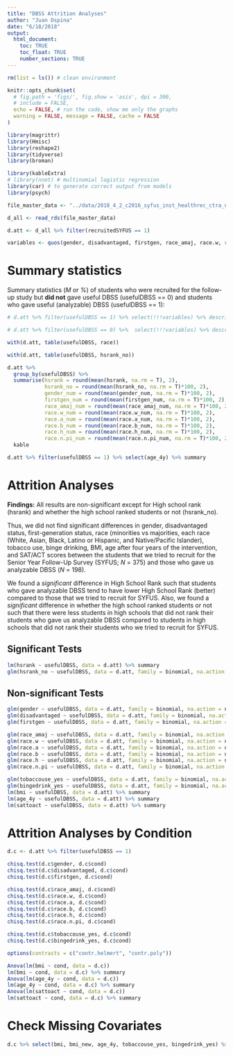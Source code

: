 ```yaml
---
title: "DBSS Attrition Analyses"
author: "Juan Ospina"
date: "6/18/2018"
output: 
  html_document:
    toc: TRUE
    toc_float: TRUE
    number_sections: TRUE
---
```


```r
rm(list = ls()) # clean environment
```

```r
knitr::opts_chunk$set(
  # fig.path = 'figs/', fig.show = 'asis', dpi = 300, 
  # include = FALSE, 
  echo = FALSE, # run the code, show me only the graphs
  warning = FALSE, message = FALSE, cache = FALSE
) 
```

```r
library(magrittr)
library(Hmisc)
library(reshape2)
library(tidyverse)
library(broman)

library(kableExtra)
# library(nnet) # multinomial logistic regression
library(car) # to generate correct output from models
library(psych)
```

```r
file_master_data <- "../data/2018_4_2_c2016_syfus_inst_healthrec_ctra_no_t7.rds"

d_all <- read_rds(file_master_data)
```

```r
d.att <- d_all %>% filter(recruitedSYFUS == 1)
```

```r
variables <- quos(gender, disadvantaged, firstgen, race_amaj, race.w, race.a, race.b, race.h, race.n.pi, tobaccouse_yes, bingedrink_yes, bmi, age_4y)
```

# Summary statistics

Summary statistics (*M* or *%*) of students who were recruited for the follow-up study but **did not** gave useful DBSS (usefulDBSS == 0) and students who gave useful (analyzable) DBSS (usefulDBSS == 1):

```r
# d.att %>% filter(usefulDBSS == 1) %>% select(!!!variables) %>% describe %>% round(., digits = 2) %>% kable
```

```r
# d.att %>% filter(usefulDBSS == 0) %>%  select(!!!variables) %>% describe %>% round(., digits = 2) %>% kable
```

```r
with(d.att, table(usefulDBSS, race))
```

```r
with(d.att, table(usefulDBSS, hsrank_no))

d.att %>% 
  group_by(usefulDBSS) %>% 
  summarise(hsrank = round(mean(hsrank, na.rm = T), 2),
            hsrank_no = round(mean(hsrank_no, na.rm = T)*100, 2),
            gender_num = round(mean(gender_num, na.rm = T)*100, 2),
            firstgen_num = round(mean(firstgen_num, na.rm = T)*100, 2),
            race_amaj_num = round(mean(race_amaj_num, na.rm = T)*100, 2),
            race.w_num = round(mean(race.w_num, na.rm = T)*100, 2),
            race.a_num = round(mean(race.a_num, na.rm = T)*100, 2),
            race.b_num = round(mean(race.b_num, na.rm = T)*100, 2),
            race.h_num = round(mean(race.h_num, na.rm = T)*100, 2),
            race.n.pi_num = round(mean(race.n.pi_num, na.rm = T)*100, 2)) %>% 
  kable
```

```r
d.att %>% filter(usefulDBSS == 1) %>% select(age_4y) %>% summary
```


# Attrition Analyses

**Findings:** All results are non-significant except for High school rank (hsrank) and whether the high school ranked students or not (hsrank_no). 

Thus, we did not find significant differences in gender, disadvantaged status, first-generation status, race (minorities vs majorities, each race (White, Asian, Black, Latino or Hispanic, and Native/Pacific Islander), tobacco use, binge drinking, BMI, age after four years of the intervention, and SAT/ACT scores between the students that we tried to recruit for the Senior Year Follow-Up Survey (SYFUS; *N* = 375) and those who gave us analyzable DBSS (*N* = 198).

We found a *significant* difference in High School Rank such that students who gave analyzable DBSS tend to have lower High School Rank (better) compared to those that we tried to recruit for SYFUS. Also, we found a *significant* difference in whether the high school ranked students or not such that there were less students in high schools that did not rank their students who gave us analyzable DBSS compared to students in high schools that did not rank their students who we tried to recruit for SYFUS.


## Significant Tests

```r
lm(hsrank ~ usefulDBSS, data = d.att) %>% summary
glm(hsrank_no ~ usefulDBSS, data = d.att, family = binomial, na.action = na.omit) %>% summary
```

## Non-significant Tests

```r
glm(gender ~ usefulDBSS, data = d.att, family = binomial, na.action = na.omit) %>% summary
glm(disadvantaged ~ usefulDBSS, data = d.att, family = binomial, na.action = na.omit) %>% summary
glm(firstgen ~ usefulDBSS, data = d.att, family = binomial, na.action = na.omit) %>% summary

glm(race_amaj ~ usefulDBSS, data = d.att, family = binomial, na.action = na.omit) %>% summary
glm(race.w ~ usefulDBSS, data = d.att, family = binomial, na.action = na.omit) %>% summary
glm(race.a ~ usefulDBSS, data = d.att, family = binomial, na.action = na.omit) %>% summary
glm(race.b ~ usefulDBSS, data = d.att, family = binomial, na.action = na.omit) %>% summary
glm(race.h ~ usefulDBSS, data = d.att, family = binomial, na.action = na.omit) %>% summary
glm(race.n.pi ~ usefulDBSS, data = d.att, family = binomial, na.action = na.omit) %>% summary

glm(tobaccouse_yes ~ usefulDBSS, data = d.att, family = binomial, na.action = na.omit) %>% summary
glm(bingedrink_yes ~ usefulDBSS, data = d.att, family = binomial, na.action = na.omit) %>% summary
lm(bmi ~ usefulDBSS, data = d.att) %>% summary
lm(age_4y ~ usefulDBSS, data = d.att) %>% summary
lm(sattoact ~ usefulDBSS, data = d.att) %>% summary
```

# Attrition Analyses by Condition

```r
d.c <- d.att %>% filter(usefulDBSS == 1)
```

```r
chisq.test(d.c$gender, d.c$cond)
chisq.test(d.c$disadvantaged, d.c$cond)
chisq.test(d.c$firstgen, d.c$cond)

chisq.test(d.c$race_amaj, d.c$cond)
chisq.test(d.c$race.w, d.c$cond)
chisq.test(d.c$race.a, d.c$cond)
chisq.test(d.c$race.b, d.c$cond)
chisq.test(d.c$race.h, d.c$cond)
chisq.test(d.c$race.n.pi, d.c$cond)

chisq.test(d.c$tobaccouse_yes, d.c$cond)
chisq.test(d.c$bingedrink_yes, d.c$cond)

options(contrasts = c("contr.helmert", "contr.poly"))

Anova(lm(bmi ~ cond, data = d.c))
lm(bmi ~ cond, data = d.c) %>% summary
Anova(lm(age_4y ~ cond, data = d.c))
lm(age_4y ~ cond, data = d.c) %>% summary
Anova(lm(sattoact ~ cond, data = d.c))
lm(sattoact ~ cond, data = d.c) %>% summary
```

# Check Missing Covariates
```r
d.c %>% select(bmi, bmi_new, age_4y, tobaccouse_yes, bingedrink_yes) %>% psych::describe()
```

